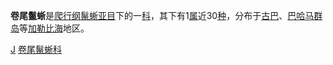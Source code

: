 {{Automatic taxobox
| taxon = Leiocephalus
| authority = 
| image = Leiocephalus carinatus armouri tree cool.jpg
| image_width = 250px
| image_caption = [[北部卷尾鬣蜥|北部卷尾鬣蜥]]（''Leiocephalus carinatus''）
}}
'''卷尾鬣蜥'''是[[爬行纲|爬行纲]][[鬣蜥亚目|鬣蜥亚目]]下的一[[科|科]]，其下有1[[属|属]]近30[[种|种]]，分布于[[古巴|古巴]]、[[巴哈马群岛|巴哈马群岛]]等[[加勒比海|加勒比海]]地区。
{{有鱗目}}
{{taxonbar}}
[[Category:鬣蜥亚目|J]]
[[Category:卷尾鬣蜥科|]]

{{Lizard-stub}}